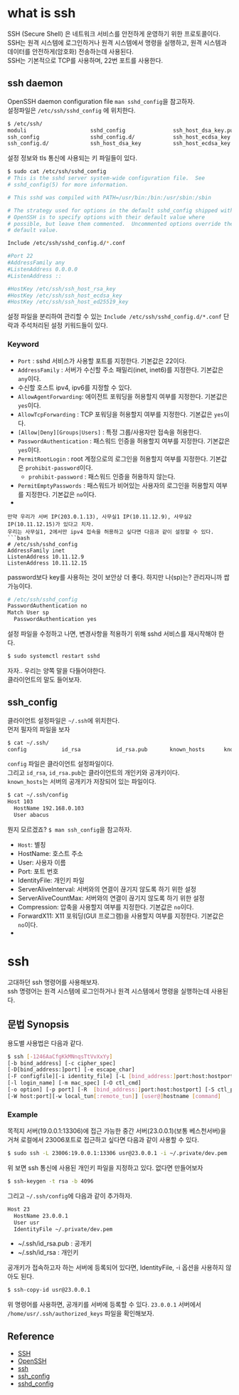 # what is ssh
SSH (Secure Shell) 은 네트워크 서비스를 안전하게 운영하기 위한 프로토콜이다. SSH는 원격 시스템에 로그인하거나 원격 시스템에서 명령을 실행하고, 원격 시스템과 데이터를 안전하게(암호화) 전송하는데 사용된다.  
SSH는 기본적으로 TCP를 사용하며, 22번 포트를 사용한다.  

## ssh daemon
OpenSSH daemon configuration file `man sshd_config`을 참고하자.    
설정파일은 `/etc/ssh/sshd_config` 에 위치한다.  
```bash
$ /etc/ssh/
moduli                    sshd_config               ssh_host_dsa_key.pub      ssh_host_ed25519_key      ssh_host_rsa_key.pub
ssh_config                sshd_config.d/            ssh_host_ecdsa_key        ssh_host_ed25519_key.pub  ssh_import_id
ssh_config.d/             ssh_host_dsa_key          ssh_host_ecdsa_key.pub    ssh_host_rsa_key
```
설정 정보와 tls 통신에 사용되는 키 파일들이 있다.
```bash
$ sudo cat /etc/ssh/sshd_config
# This is the sshd server system-wide configuration file.  See
# sshd_config(5) for more information.

# This sshd was compiled with PATH=/usr/bin:/bin:/usr/sbin:/sbin

# The strategy used for options in the default sshd_config shipped with
# OpenSSH is to specify options with their default value where
# possible, but leave them commented.  Uncommented options override the
# default value.

Include /etc/ssh/sshd_config.d/*.conf

#Port 22
#AddressFamily any
#ListenAddress 0.0.0.0
#ListenAddress ::

#HostKey /etc/ssh/ssh_host_rsa_key
#HostKey /etc/ssh/ssh_host_ecdsa_key
#HostKey /etc/ssh/ssh_host_ed25519_key
```
설정 파일을 분리하여 관리할 수 있는 `Include /etc/ssh/sshd_config.d/*.conf` 단락과
주석처리된 설정 키워드들이 있다.   

### Keyword
- `Port` : sshd 서비스가 사용할 포트를 지정한다. 기본값은 22이다.
- `AddressFamily` : 서버가 수신할 주소 패밀리(inet, inet6)를 지정한다. 기본값은 `any`이다.
- 수신할 호스트 ipv4, ipv6를 지정할 수 있다. 
- `AllowAgentForwarding`: 에이전트 포워딩을 허용할지 여부를 지정한다. 기본값은 `yes`이다.
- `AllowTcpForwarding` : TCP 포워딩을 허용할지 여부를 지정한다. 기본값은 `yes`이다.
- `[Allow|Deny][Groups|Users]` : 특정 그룹/사용자만 접속을 허용한다.
- `PasswordAuthentication` : 패스워드 인증을 허용할지 여부를 지정한다. 기본값은 `yes`이다.
- `PermitRootLogin` : root 계정으로의 로그인을 허용할지 여부를 지정한다. 기본값은 `prohibit-password`이다.
  - `prohibit-password` : 패스워드 인증을 허용하지 않는다.
- `PermitEmptyPasswords` : 패스워드가 비어있는 사용자의 로그인을 허용할지 여부를 지정한다. 기본값은 `no`이다.
- 

```
만약 우리가 서버 IP(203.0.1.13), 사무실1 IP(10.11.12.9), 사무실2 IP(10.11.12.15)가 있다고 치자.
우리는 사무실1, 2에서만 ipv4 접속을 허용하고 싶다면 다음과 같이 설정할 수 있다.
```bash
# /etc/ssh/sshd_config
AddressFamily inet
ListenAddress 10.11.12.9
ListenAddress 10.11.12.15
```
password보다 key를 사용하는 것이 보안상 더 좋다.
하지만 나(sp)는? 관리자니까 쌉가능이다.  
```bash
# /etc/ssh/sshd_config
PasswordAuthentication no
Match User sp
  PasswordAuthentication yes
```

설정 파일을 수정하고 나면, 변경사항을 적용하기 위해 sshd 서비스를 재시작해야 한다.  
```bash
$ sudo systemctl restart sshd
```

자자.. 우리는 양쪽 말을 다들어야한다.  
클라이언트의 말도 들어보자.  

## ssh_config
클라이언트 설정파일은 `~/.ssh`에 위치한다.  
먼저 필자의 파일을 보자
```bash
$ cat ~/.ssh/
config           id_rsa           id_rsa.pub       known_hosts      known_hosts.old 
```
`config` 파일은 클라이언트 설정파일이다.   
그리고 `id_rsa`, `id_rsa.pub`는 클라이언트의 개인키와 공개키이다.  
`known_hosts`는 서버의 공개키가 저장되어 있는 파일이다.  
```bash
$ cat ~/.ssh/config
Host 103
  HostName 192.168.0.103
  User abacus
```
뭔지 모르겠죠? `$ man ssh_config`을 참고하자.

- `Host`: 별칭
- HostName: 호스트 주소
- User: 사용자 이름
- Port: 포트 번호
- IdentityFile: 개인키 파일
- ServerAliveInterval: 서버와의 연결이 끊기지 않도록 하기 위한 설정
- ServerAliveCountMax: 서버와의 연결이 끊기지 않도록 하기 위한 설정
- Compression: 압축을 사용할지 여부를 지정한다. 기본값은 `no`이다.
- ForwardX11: X11 포워딩(GUI 프로그램)을 사용할지 여부를 지정한다. 기본값은 `no`이다.
- 

# ssh
고대하던 ssh 명령어를 사용해보자.  
ssh 명령어는 원격 시스템에 로그인하거나 원격 시스템에서 명령을 실행하는데 사용된다.  

## 문법 Synopsis
용도별 사용법은 다음과 같다.  
```bash
$ ssh [-1246AaCfgKkMNnqsTtVvXxYy] 
[-b bind_address] [-c cipher_spec] 
[-D[bind_address:]port] [-e escape_char] 
[-F configfile][-i identity_file] [-L [bind_address:]port:host:hostport]
[-l login_name] [-m mac_spec] [-O ctl_cmd] 
[-o option] [-p port] [-R  [bind_address:]port:host:hostport] [-S ctl_path] 
[-W host:port][-w local_tun[:remote_tun]] [user@]hostname [command]
```


### Example
목적지 서버(19.0.0.1:13306)에 접근 가능한 중간 서버(23.0.0.1)(보통 베스천서버)을 거쳐 로컬에서 23006포트로 접근하고 싶다면 다음과 같이 사용할 수 있다.  
```bash
$ sudo ssh -L 23006:19.0.0.1:13306 usr@23.0.0.1 -i ~/.private/dev.pem
```
위 보면 ssh 통신에 사용된 개인키 파일을 지정하고 있다.
없다면 만들어보자
```bash
$ ssh-keygen -t rsa -b 4096 
```
그리고 `~/.ssh/config`에 다음과 같이 추가하자.
```bash
Host 23
  HostName 23.0.0.1
  User usr
  IdentityFile ~/.private/dev.pem
```
- ~/.ssh/id_rsa.pub : 공개키
- ~/.ssh/id_rsa : 개인키

공개키가 접속하고자 하는 서버에 등록되어 있다면, IdentityFile, -i 옵션을 사용하지 않아도 된다.  
```bash
$ ssh-copy-id usr@23.0.0.1
```
위 명령어를 사용하면, 공개키를 서버에 등록할 수 있다.
`23.0.0.1` 서버에서  `/home/usr/.ssh/authorized_keys` 파일을 확인해보자.





## Reference
- [SSH](https://en.wikipedia.org/wiki/Secure_Shell)
- [OpenSSH](https://www.openssh.com/)
- [ssh](https://linux.die.net/man/1/ssh)
- [ssh_config](https://linux.die.net/man/5/ssh_config)
- [sshd_config](https://linux.die.net/man/5/sshd_config)